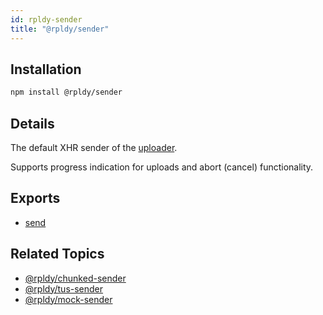 ```yaml
---
id: rpldy-sender
title: "@rpldy/sender"
---
```


## Installation

```bash npm2yarn
npm install @rpldy/sender
```

## Details

The default XHR sender of the [uploader](../uploader).

Supports progress indication for uploads and abort (cancel) functionality.

## Exports

* [send](../api/senders/xhrSender)

## Related Topics

* [@rpldy/chunked-sender](rpldy-chunked-sender)
* [@rpldy/tus-sender](tus-sender)
* [@rpldy/mock-sender](mock-sender)
